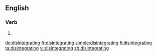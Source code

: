 ==English==

===Verb===
{{head|en|present participle}}

# {{present participle of|disintegrate|lang=en}}

[[de:disintegrating]]
[[fr:disintegrating]]
[[simple:disintegrating]]
[[fi:disintegrating]]
[[ta:disintegrating]]
[[vi:disintegrating]]
[[zh:disintegrating]]